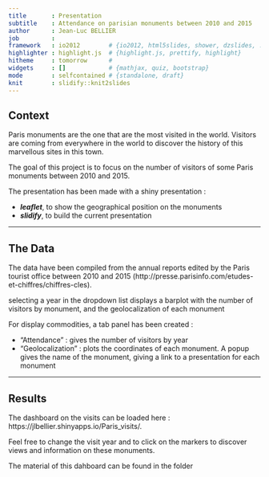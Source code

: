 ```yaml
---
title       : Presentation
subtitle    : Attendance on parisian monuments between 2010 and 2015
author      : Jean-Luc BELLIER
job         : 
framework   : io2012        # {io2012, html5slides, shower, dzslides, ...}
highlighter : highlight.js  # {highlight.js, prettify, highlight}
hitheme     : tomorrow      # 
widgets     : []            # {mathjax, quiz, bootstrap}
mode        : selfcontained # {standalone, draft}
knit        : slidify::knit2slides
---
```


## Context

Paris monuments are the one that are the most visited in the world. Visitors are coming from everywhere in the world to discover the history of this marvellous sites in this town. 


The goal of this project is to focus on the number of visitors of some Paris monuments between 2010 and 2015. 

The presentation has been made with a shiny presentation :

 * ***leaflet***, to show the geographical position on the monuments
 * ***slidify***, to build the current presentation 

--- 

## The Data

The data have been compiled from the annual reports edited by the Paris tourist office between 2010 and 2015 (http://presse.parisinfo.com/etudes-et-chiffres/chiffres-cles). 

selecting a year in the dropdown list displays a barplot with the number of visitors by monument, and the geolocalization of each monument

For display commodities, a tab panel has been created :

 * "Attendance" : gives the number of visitors by year
 * "Geolocalization" : plots the coordinates of each monument. A popup gives the name of the monument, giving a link to a presentation for each monument

---

## Results

The dashboard on the visits can be loaded here :
https://jlbellier.shinyapps.io/Paris_visits/. 

Feel free to change the visit year and to click on the markers to discover views and information on these monuments.

The material of this dahboard can be found in the folder 
